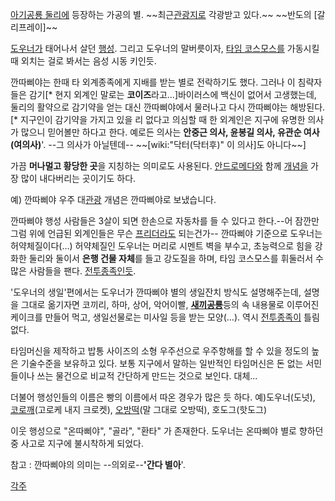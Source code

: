 [[아기공룡 둘리]]에 등장하는 가공의 별. ~~최근[[관광]]지로 각광받고 있다.~~ ~~반도의 [갈리프레이]~~

[[도우너]]가 태어나서 살던 [[행성]]. 그리고 도우너의 말버릇이자, [[타임 코스모스]]를 가동시킬 때 외치는 걸로 봐서는 음성 시동 키인듯.

깐따삐야는 한때 타 외계종족에게 지배를 받는 별로 전락하기도 했다. 그러나 이 침략자들은 감기[* 현지 외계인 말로는 '''코이즈'''라고...]바이러스에 백신이 없어서 고생했는데, 둘리의 활약으로 감기약을 얻는 대신 깐따삐야에서 물러나고 다시 깐따삐야는 해방된다.[* 지구인이 감기약을 가지고 있을 리 없다고 의심할 때 한 외계인은 지구에 유명한 의사가 많으니 믿어볼만 하다고 한다. 예로든 의사는 '''안중근 의사, 윤봉길 의사, 유관순 여사(여의사)''''. --그 의사가 아닐텐데-- ~~[wiki:"닥터(닥터후)" 이 의사]도 아니다~~]

가끔 '''머나멀고 황당한 곳'''을 지칭하는 의미로도 사용된다.
[[안드로메다]]와 함께 [[개념]]을 가장 많이 내다버리는 곳이기도 하다.

예) 깐따삐야 우주 대[[관광]]
개념은 깐따삐야로 보냈습니다.

깐따삐야 행성 사람들은 3살이 되면 한손으로 자동차를 들 수 있다고 한다.--어 잠깐만 그럼 위에 언급된 외계인들은 무슨 [[프리더]]라도 되는건가--
깐따삐야 기준으로 도우너는 허약체질이다(…) 허약체질인 도우너는 머리로 시멘트 벽을 부수고, 초능력으로 힘을 강화한 둘리와 둘이서 '''은행 건물 자체'''를 들고 강도질을 하며, 타임 코스모스를 휘둘러서 수많은 사람들을 팬다. [[전투종족]]인듯.

'도우너의 생일'편에서는 도우너가 깐따삐야 별의 생일잔치 방식도 설명해주는데, 설명을 그대로 옮기자면 코끼리, 하마, 상어, 악어이빨, '''[[둘리|새끼공룡]]'''등의 속 내용물로 이루어진 케이크를 만들어 먹고, 생일선물로는 미사일 등을 받는 모양(…). 역시 [[전투종족]]이 틀림없다.

타임머신을 제작하고 밥통 사이즈의 소형 우주선으로 우주항해를 할 수 있을 정도의 높은 기술수준을 보유하고 있다. 보통 지구에서 말하는 일반적인 타임머신은 돈 없는 서민들이나 쓰는 물건으로 비교적 간단하게 만드는 것으로 보인다. 대체...


더불어 행성인들의 이름은 빵의 이름에서 따온 경우가 많은 듯 하다.
예)도우너(도넛), [[코로깨]](고로케 내지 크로켓), [[오방떡]](말 그대로 오방떡), 호도그(핫도그)

이웃 행성으로 "온따삐야", "골라", "환타" 가 존재한다. 도우너는 온따삐야 별로 향하던 중 사고로 지구에 불시착하게 되었다.

참고 : 깐따삐야의 의미는 --의외로--''''간다 별아''''. 

[[각주]]
